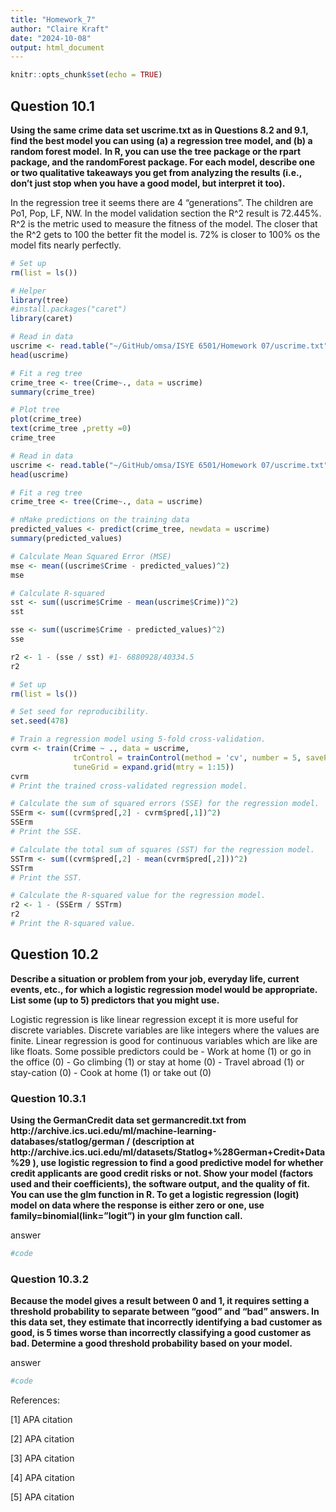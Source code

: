 ```yaml
---
title: "Homework_7"
author: "Claire Kraft"
date: "2024-10-08"
output: html_document
---
```


```r
knitr::opts_chunk$set(echo = TRUE)
```

## Question 10.1
**Using the same crime data set uscrime.txt as in Questions 8.2 and 9.1, find the best model you can using (a) a regression tree model, and (b) a random forest model.**
**In R, you can use the tree package or the rpart package, and the randomForest package. For each model, describe one or two qualitative takeaways you get from analyzing the results (i.e., don’t just stop when you have a good model, but interpret it too).**

In the regression tree it seems there are 4 "generations". The children are Po1, Pop, LF, NW. In the model validation section the R^2 result is 72.445%. R^2 is the metric used to measure the fitness of the model. The closer that the R^2 gets to 100 the better fit the model is. 72% is closer to 100% os the model fits nearly perfectly. 
```r
# Set up
rm(list = ls())

# Helper 
library(tree)
#install.packages("caret")
library(caret)

# Read in data
uscrime <- read.table("~/GitHub/omsa/ISYE 6501/Homework 07/uscrime.txt", stringsAsFactors = FALSE, header = TRUE)
head(uscrime)

# Fit a reg tree
crime_tree <- tree(Crime~., data = uscrime)
summary(crime_tree)

# Plot tree
plot(crime_tree)
text(crime_tree ,pretty =0)
crime_tree
```

```r
# Read in data
uscrime <- read.table("~/GitHub/omsa/ISYE 6501/Homework 07/uscrime.txt", stringsAsFactors = FALSE, header = TRUE)
head(uscrime)

# Fit a reg tree
crime_tree <- tree(Crime~., data = uscrime)

# nMake predictions on the training data
predicted_values <- predict(crime_tree, newdata = uscrime)
summary(predicted_values)

# Calculate Mean Squared Error (MSE)
mse <- mean((uscrime$Crime - predicted_values)^2)
mse

# Calculate R-squared
sst <- sum((uscrime$Crime - mean(uscrime$Crime))^2)
sst

sse <- sum((uscrime$Crime - predicted_values)^2)
sse

r2 <- 1 - (sse / sst) #1- 6880928/40334.5
r2
```

```r
# Set up
rm(list = ls())

# Set seed for reproducibility.
set.seed(478)

# Train a regression model using 5-fold cross-validation.
cvrm <- train(Crime ~ ., data = uscrime,
              trControl = trainControl(method = 'cv', number = 5, savePredictions = TRUE),
              tuneGrid = expand.grid(mtry = 1:15))
cvrm
# Print the trained cross-validated regression model.

# Calculate the sum of squared errors (SSE) for the regression model.
SSErm <- sum((cvrm$pred[,2] - cvrm$pred[,1])^2)
SSErm
# Print the SSE.

# Calculate the total sum of squares (SST) for the regression model.
SSTrm <- sum((cvrm$pred[,2] - mean(cvrm$pred[,2]))^2)
SSTrm
# Print the SST.

# Calculate the R-squared value for the regression model.
r2 <- 1 - (SSErm / SSTrm)
r2
# Print the R-squared value.

```

## Question 10.2
**Describe a situation or problem from your job, everyday life, current events, etc., for which a logistic regression model would be appropriate. List some (up to 5) predictors that you might use.**

Logistic regression is like linear regression except it is more useful for discrete variables. Discrete variables are like integers where the values are finite. Linear regression is good for continuous variables which are like are like floats. Some possible predictors could be 
- Work at home (1) or go in the office (0)
- Go climbing (1) or stay at home (0)
- Travel abroad (1) or stay-cation (0)
- Cook at home (1) or take out (0)


### Question 10.3.1
**Using the GermanCredit data set germancredit.txt from http://archive.ics.uci.edu/ml/machine-learning-databases/statlog/german / (description at http://archive.ics.uci.edu/ml/datasets/Statlog+%28German+Credit+Data%29 ), use logistic regression to find a good predictive model for whether credit applicants are good credit risks or not. Show your model (factors used and their coefficients), the software output, and the quality of fit. You can use the glm function in R. To get a logistic regression (logit) model on data where the response is either zero or one, use family=binomial(link=”logit”) in your glm function call.**

answer
```r
#code
```

### Question 10.3.2
**Because the model gives a result between 0 and 1, it requires setting a threshold probability to separate between “good” and “bad” answers. In this data set, they estimate that incorrectly identifying a bad customer as good, is 5 times worse than incorrectly classifying a good customer as bad. Determine a good threshold probability based on your model.**


answer
```r
#code
```

References:

[1] APA citation

[2] APA citation

[3] APA citation

[4] APA citation

[5] APA citation
